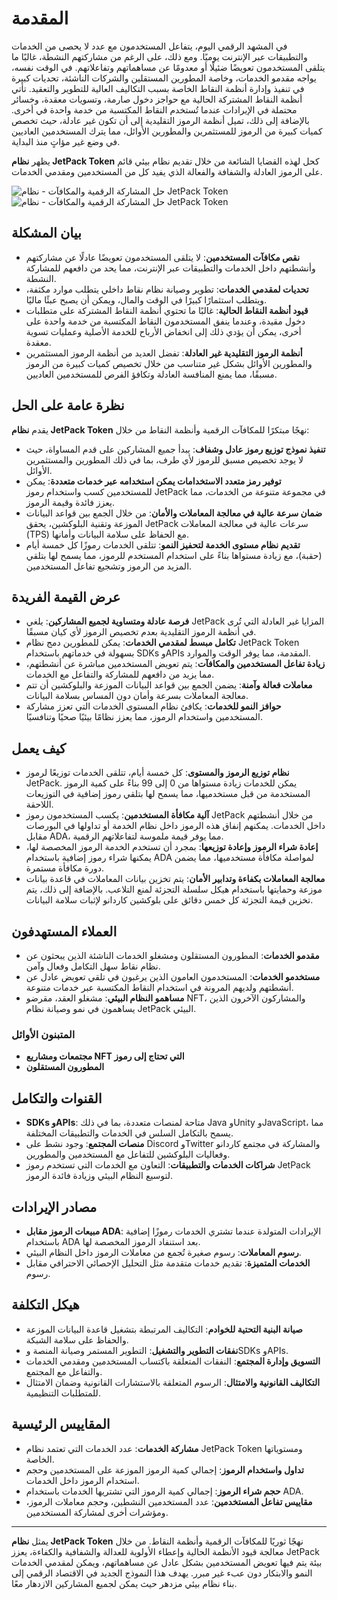
# المقدمة

في المشهد الرقمي اليوم، يتفاعل المستخدمون مع عدد لا يحصى من الخدمات والتطبيقات عبر الإنترنت يوميًا. ومع ذلك، على الرغم من مشاركتهم النشطة، غالبًا ما يتلقى المستخدمون تعويضًا ضئيلًا أو معدومًا عن مساهماتهم وتفاعلاتهم. في الوقت نفسه، يواجه مقدمو الخدمات، وخاصة المطورين المستقلين والشركات الناشئة، تحديات كبيرة في تنفيذ وإدارة أنظمة النقاط الخاصة بسبب التكاليف العالية للتطوير والتعقيد. تأتي أنظمة النقاط المشتركة الحالية مع حواجز دخول صارمة، وتسويات معقدة، وخسائر محتملة في الإيرادات عندما تُستخدم النقاط المكتسبة من خدمة واحدة في أخرى. بالإضافة إلى ذلك، تميل أنظمة الرموز التقليدية إلى أن تكون غير عادلة، حيث تخصص كميات كبيرة من الرموز للمستثمرين والمطورين الأوائل، مما يترك المستخدمين العاديين في وضع غير مؤاتٍ منذ البداية.

يظهر **نظام JetPack Token** كحل لهذه القضايا الشائعة من خلال تقديم نظام بيئي قائم على الرموز العادلة والشفافة والفعالة الذي يفيد كل من المستخدمين ومقدمي الخدمات.

<Image src="/images/en/intro.svg" alt="حل المشاركة الرقمية والمكافآت - نظام JetPack Token" width={700} height={534} className="dark:hidden"/>
<Image src="/images/en/intro-dark.svg" alt="حل المشاركة الرقمية والمكافآت - نظام JetPack Token" width={700} height={534} className="hidden dark:block"/>

## بيان المشكلة

- **نقص مكافآت المستخدمين**: لا يتلقى المستخدمون تعويضًا عادلًا عن مشاركتهم وأنشطتهم داخل الخدمات والتطبيقات عبر الإنترنت، مما يحد من دافعهم للمشاركة النشطة.
- **تحديات لمقدمي الخدمات**: تطوير وصيانة نظام نقاط داخلي يتطلب موارد مكثفة، ويتطلب استثمارًا كبيرًا في الوقت والمال، ويمكن أن يصبح عبئًا ماليًا.
- **قيود أنظمة النقاط الحالية**: غالبًا ما تحتوي أنظمة النقاط المشتركة على متطلبات دخول مقيدة، وعندما ينفق المستخدمون النقاط المكتسبة من خدمة واحدة على أخرى، يمكن أن يؤدي ذلك إلى انخفاض الأرباح للخدمة الأصلية وعمليات تسوية معقدة.
- **أنظمة الرموز التقليدية غير العادلة**: تفضل العديد من أنظمة الرموز المستثمرين والمطورين الأوائل بشكل غير متناسب من خلال تخصيص كميات كبيرة من الرموز مسبقًا، مما يمنع المنافسة العادلة وتكافؤ الفرص للمستخدمين العاديين.

## نظرة عامة على الحل

يقدم **نظام JetPack Token** نهجًا مبتكرًا للمكافآت الرقمية وأنظمة النقاط من خلال:

- **تنفيذ نموذج توزيع رموز عادل وشفاف**: يبدأ جميع المشاركين على قدم المساواة، حيث لا يوجد تخصيص مسبق للرموز لأي طرف، بما في ذلك المطورين والمستثمرين الأوائل.
- **توفير رمز متعدد الاستخدامات يمكن استخدامه عبر خدمات متعددة**: يمكن للمستخدمين كسب واستخدام رموز JetPack في مجموعة متنوعة من الخدمات، مما يعزز فائدة وقيمة الرموز.
- **ضمان سرعة عالية في معالجة المعاملات والأمان**: من خلال الجمع بين قواعد البيانات الموزعة وتقنية البلوكشين، يحقق JetPack سرعات عالية في معالجة المعاملات (TPS) مع الحفاظ على سلامة البيانات وأمانها.
- **تقديم نظام مستوى الخدمة لتحفيز النمو**: تتلقى الخدمات رموزًا كل خمسة أيام (حقبة)، مع زيادة مستواها بناءً على استخدام المستخدم للرموز، مما يسمح لها بتلقي المزيد من الرموز وتشجيع تفاعل المستخدمين.

## عرض القيمة الفريدة

- **فرصة عادلة ومتساوية لجميع المشاركين**: يلغي JetPack المزايا غير العادلة التي تُرى في أنظمة الرموز التقليدية بعدم تخصيص الرموز لأي كيان مسبقًا.
- **تكامل مبسط لمقدمي الخدمات**: يمكن للمطورين دمج نظام JetPack Token بسهولة في خدماتهم باستخدام SDKs وAPIs المقدمة، مما يوفر الوقت والموارد.
- **زيادة تفاعل المستخدمين والمكافآت**: يتم تعويض المستخدمين مباشرة عن أنشطتهم، مما يزيد من دافعهم للمشاركة والتفاعل مع الخدمات.
- **معاملات فعالة وآمنة**: يضمن الجمع بين قواعد البيانات الموزعة والبلوكشين أن تتم معالجة المعاملات بسرعة وأمان دون المساس بسلامة البيانات.
- **حوافز النمو للخدمات**: يكافئ نظام المستوى الخدمات التي تعزز مشاركة المستخدمين واستخدام الرموز، مما يعزز نظامًا بيئيًا صحيًا وتنافسيًا.

## كيف يعمل

- **نظام توزيع الرموز والمستوى**: كل خمسة أيام، تتلقى الخدمات توزيعًا لرموز JetPack. يمكن للخدمات زيادة مستواها من 0 إلى 99 بناءً على كمية الرموز المستخدمة من قبل مستخدميها، مما يسمح لها بتلقي رموز إضافية في التوزيعات اللاحقة.
- **آلية مكافأة المستخدمين**: يكسب المستخدمون رموز JetPack من خلال أنشطتهم داخل الخدمات. يمكنهم إنفاق هذه الرموز داخل نظام الخدمة أو تداولها في البورصات مقابل ADA، مما يوفر قيمة ملموسة لتفاعلاتهم الرقمية.
- **إعادة شراء الرموز وإعادة توزيعها**: بمجرد أن تستخدم الخدمة الرموز المخصصة لها، يمكنها شراء رموز إضافية باستخدام ADA لمواصلة مكافأة مستخدميها، مما يضمن دورة مكافأة مستمرة.
- **معالجة المعاملات بكفاءة وتدابير الأمان**: يتم تخزين بيانات المعاملات في قاعدة بيانات موزعة وحمايتها باستخدام هيكل سلسلة التجزئة لمنع التلاعب. بالإضافة إلى ذلك، يتم تخزين قيمة التجزئة كل خمس دقائق على بلوكشين كاردانو لإثبات سلامة البيانات.

## العملاء المستهدفون

- **مقدمو الخدمات**: المطورون المستقلون ومشغلو الخدمات الناشئة الذين يبحثون عن نظام نقاط سهل التكامل وفعال وآمن.
- **مستخدمو الخدمات**: المستخدمون العامون الذين يرغبون في تلقي تعويض عادل عن أنشطتهم ولديهم المرونة في استخدام النقاط المكتسبة عبر خدمات متنوعة.
- **مساهمو النظام البيئي**: مشغلو العقد، مقرضو NFT، والمشاركون الآخرون الذين يساهمون في نمو وصيانة نظام JetPack البيئي.

### المتبنون الأوائل

- **مجتمعات ومشاريع NFT التي تحتاج إلى رموز**
- **المطورون المستقلون**

## القنوات والتكامل

- **SDKs وAPIs**: متاحة لمنصات متعددة، بما في ذلك Java وUnity وJavaScript، مما يسمح بالتكامل السلس في الخدمات والتطبيقات المختلفة.
- **منصات المجتمع**: وجود نشط على Discord وTwitter والمشاركة في مجتمع كاردانو وفعاليات البلوكشين للتفاعل مع المستخدمين والمطورين.
- **شراكات الخدمات والتطبيقات**: التعاون مع الخدمات التي تستخدم رموز JetPack لتوسيع النظام البيئي وزيادة فائدة الرموز.

## مصادر الإيرادات

- **مبيعات الرموز مقابل ADA**: الإيرادات المتولدة عندما تشتري الخدمات رموزًا إضافية باستخدام ADA بعد استنفاد الرموز المخصصة لها.
- **رسوم المعاملات**: رسوم صغيرة تُجمع من معاملات الرموز داخل النظام البيئي.
- **الخدمات المتميزة**: تقديم خدمات متقدمة مثل التحليل الإحصائي الاحترافي مقابل رسوم.

## هيكل التكلفة

- **صيانة البنية التحتية للخوادم**: التكاليف المرتبطة بتشغيل قاعدة البيانات الموزعة والحفاظ على سلامة الشبكة.
- **نفقات التطوير والتشغيل**: التطوير المستمر وصيانة المنصة وSDKs وAPIs.
- **التسويق وإدارة المجتمع**: النفقات المتعلقة باكتساب المستخدمين ومقدمي الخدمات والتفاعل مع المجتمع.
- **التكاليف القانونية والامتثال**: الرسوم المتعلقة بالاستشارات القانونية وضمان الامتثال للمتطلبات التنظيمية.

## المقاييس الرئيسية

- **مشاركة الخدمات**: عدد الخدمات التي تعتمد نظام JetPack Token ومستوياتها الخاصة.
- **تداول واستخدام الرموز**: إجمالي كمية الرموز الموزعة على المستخدمين وحجم استخدام الرموز داخل الخدمات.
- **حجم شراء الرموز**: إجمالي كمية الرموز التي تشتريها الخدمات باستخدام ADA.
- **مقاييس تفاعل المستخدمين**: عدد المستخدمين النشطين، وحجم معاملات الرموز، ومؤشرات أخرى لمشاركة المستخدمين.

---

يمثل **نظام JetPack Token** نهجًا ثوريًا للمكافآت الرقمية وأنظمة النقاط. من خلال معالجة قيود الأنظمة الحالية وإعطاء الأولوية للعدالة والشفافية والكفاءة، يعزز JetPack بيئة يتم فيها تعويض المستخدمين بشكل عادل عن مساهماتهم، ويمكن لمقدمي الخدمات النمو والابتكار دون عبء غير مبرر. يهدف هذا النموذج الجديد في الاقتصاد الرقمي إلى بناء نظام بيئي مزدهر حيث يمكن لجميع المشاركين الازدهار معًا.
